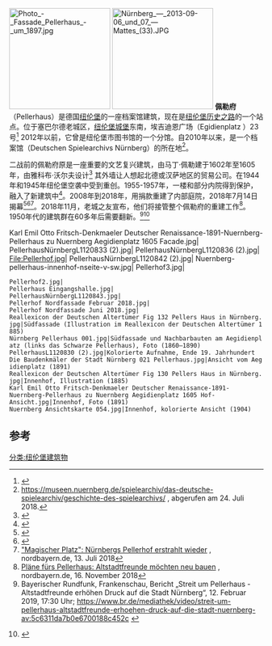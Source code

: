 [[File:Photo_-_Fassade_Pellerhaus_-_um_1897.jpg|200px]]
[[File:Nürnberg_—_2013-09-06_und_07_—Mattes_(33).JPG|200px]]
'''佩勒府'''（Pellerhaus）是德国[[纽伦堡|纽伦堡]]的一座档案馆建筑，现在是[[纽伦堡历史之路|纽伦堡历史之路]]的一个站点。位于塞巴尔德老城区，[[纽伦堡城堡|纽伦堡城堡]]东南，埃吉迪恩广场（Egidienplatz ）23号<ref>{{Cite web |url=http://www.altstadtplaetze.nuernberg.de/egidienplatz.htm |title=Der Egidienplatz mit Blick auf das Pellerhaus, davor das Reiterdenkmal Kaiser Wilhelm I. |accessdate=2020-08-13 |archive-date=2016-03-04 |archive-url=https://web.archive.org/web/20160304030752/http://www.altstadtplaetze.nuernberg.de/egidienplatz.htm |dead-url=no }}</ref> 2012年以前，它曾是纽伦堡市图书馆的一个分馆。自2010年以来，是一个档案馆（Deutschen Spielearchivs Nürnberg）的所在地<ref>https://museen.nuernberg.de/spielearchiv/das-deutsche-spielearchiv/geschichte-des-spielearchivs/ {{Wayback|url=https://museen.nuernberg.de/spielearchiv/das-deutsche-spielearchiv/geschichte-des-spielearchivs/ |date=20201031112728 }}, abgerufen am 24. Juli 2018.</ref>。

二战前的佩勒府原是一座重要的文艺复兴建筑，由马丁·佩勒建于1602年至1605年，由雅科布·沃尔夫设计<ref>{{Literatur |Autor=Swetje Bolduan, Herbert May, Nikolaus Bencker, Harald Pollmann |Hrsg=Matthias Böckel |Titel=Pellerhaus Nürnberg |Verlag=Edition Hertel |Ort=Nürnberg |Datum=2009 |ISBN=978-3-9812921-0-7 |Seiten=16}}</ref> 其外墙让人想起北德或汉萨地区的贸易公司。在1944年和1945年纽伦堡空袭中受到重创。1955-1957年，一楼和部分内院得到保护，融入了新建筑中<ref>{{Literatur |Autor=Swetje Bolduan, Herbert May, Nikolaus Bencker, Harald Pollmann |Hrsg=Matthias Böckel |Titel=Pellerhaus Nürnberg |Verlag=Edition Hertel |Ort=Nürnberg |Datum=2009 |ISBN=978-3-9812921-0-7 |Seiten=82}}</ref>。2008年到2018年，用捐款重建了内部庭院，2018年7月14日揭幕<ref>{{Cite web |url=http://www.altstadtfreunde-nuernberg.de/pellerhof.html |title=Altstadtfreunde Nürnberg: Wiederaufbau des Pellerhofes |accessdate=2020-08-13 |archive-date=2018-06-17 |archive-url=https://web.archive.org/web/20180617220105/https://www.altstadtfreunde-nuernberg.de/pellerhof.html |dead-url=no }}</ref><ref>{{Cite web |url=https://www.altstadtfreunde-nuernberg.de/veranstaltungen/pellerhof-veranstaltungen/einzelansicht/die-pracht-ist-zurueck-1.html |title=Altstadtfreunde: Wiedereröffnung des Pellerhofs in Nürnberg am 14. Juli 2018 |accessdate=2020-08-13 |archive-date=2018-06-17 |archive-url=https://web.archive.org/web/20180617192534/https://www.altstadtfreunde-nuernberg.de/veranstaltungen/pellerhof-veranstaltungen/einzelansicht/die-pracht-ist-zurueck-1.html |dead-url=no }}</ref><ref>[http://www.nordbayern.de/region/nuernberg/magischer-platz-nurnbergs-pellerhof-erstrahlt-wieder-1.7816379 "Magischer Platz": Nürnbergs Pellerhof erstrahlt wieder] {{Wayback|url=http://www.nordbayern.de/region/nuernberg/magischer-platz-nurnbergs-pellerhof-erstrahlt-wieder-1.7816379 |date=20210616003816 }}, nordbayern.de, 13. Juli 2018</ref>。2018年11月，老城之友宣布，他们将接管整个佩勒府的重建工作<ref>[http://www.nordbayern.de/region/nuernberg/plane-furs-pellerhaus-altstadtfreunde-mochten-neu-bauen-1.8313177 Pläne fürs Pellerhaus: Altstadtfreunde möchten neu bauen] {{Wayback|url=http://www.nordbayern.de/region/nuernberg/plane-furs-pellerhaus-altstadtfreunde-mochten-neu-bauen-1.8313177 |date=20191118090843 }}, nordbayern.de, 16. November 2018</ref>。1950年代的建筑群在60多年后需要翻新。<ref>Bayerischer Rundfunk, Frankenschau, Bericht „Streit um Pellerhaus - Altstadtfreunde erhöhen Druck auf die Stadt Nürnberg“, 12. Februar 2019, 17:30 Uhr; https://www.br.de/mediathek/video/streit-um-pellerhaus-altstadtfreunde-erhoehen-druck-auf-die-stadt-nuernberg-av:5c6311da7b0e6700188c452c {{Wayback|url=https://www.br.de/mediathek/video/streit-um-pellerhaus-altstadtfreunde-erhoehen-druck-auf-die-stadt-nuernberg-av:5c6311da7b0e6700188c452c |date=20190330170213 }}</ref><ref>{{Internetquelle |url=http://nuernberg-mittelfranken-oberfranken.bda-bayern.de/2017/12/positionsbestimmung-pellerhaus-eine-zusammenfassung/ |titel=Positionsbestimmung Pellerhaus – Eine Zusammenfassung |hrsg=Bund Deutscher Architekten (Nürnberg-Mittelfranken-Oberfranken) |datum=2017-12-05 |abruf=2019-02-18 }} {{Wayback|url=http://nuernberg-mittelfranken-oberfranken.bda-bayern.de/2017/12/positionsbestimmung-pellerhaus-eine-zusammenfassung/ |date=20190327134705 }}</ref>

<gallery>
Karl Emil Otto Fritsch-Denkmaeler Deutscher Renaissance-1891-Nuernberg-Pellerhaus zu Nuernberg Aegidienplatz 1605 Facade.jpg|
PellerhausNürnbergL1120833 (2).jpg|
PellerhausNürnbergL1120836 (2).jpg|
File:Pellerhof.jpg|
PellerhausNürnbergL1120842 (2).jpg|
Nuernberg-pellerhaus-innenhof-nseite-v-sw.jpg|
Pellerhof3.jpg|
 Pellerhof2.jpg|
 Pellerhaus Eingangshalle.jpg|
 PellerhausNürnbergL1120843.jpg|
 Pellerhof Nordfassade Februar 2018.jpg|
 Pellerhof Nordfassade Juni 2018.jpg|
 Reallexicon der Deutschen Altertümer Fig 132 Pellers Haus in Nürnberg.jpg|Südfassade (Illustration im Reallexicon der Deutschen Altertümer 1885)
 Nürnberg Pellerhaus 001.jpg|Südfassade und Nachbarbauten am Aegidienplatz (links das Schwarze Pellerhaus), Foto (1860–1890)
 PellerhausL1120830 (2).jpg|Kolorierte Aufnahme, Ende 19. Jahrhundert
 Die Baudenkmäler der Stadt Nürnberg 021 Pellerhaus.jpg|Ansicht vom Aegidienplatz (1891)
 Reallexicon der Deutschen Altertümer Fig 130 Pellers Haus in Nürnberg.jpg|Innenhof, Illustration (1885)
 Karl Emil Otto Fritsch-Denkmaeler Deutscher Renaissance-1891-Nuernberg-Pellerhaus zu Nuernberg Aegidienplatz 1605 Hof-Ansicht.jpg|Innenhof, Foto (1891)
 Nuernberg Ansichtskarte 054.jpg|Innenhof, kolorierte Ansicht (1904)
</gallery>

== 参考 ==
<references responsive/>
[[分类:纽伦堡建筑物|分类:纽伦堡建筑物]]
